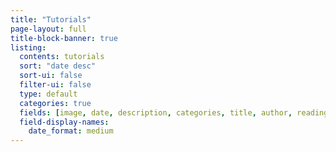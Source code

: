 ```yaml
---
title: "Tutorials"
page-layout: full
title-block-banner: true
listing:
  contents: tutorials
  sort: "date desc"
  sort-ui: false
  filter-ui: false
  type: default
  categories: true
  fields: [image, date, description, categories, title, author, reading-time]
  field-display-names:
    date_format: medium
---
```


